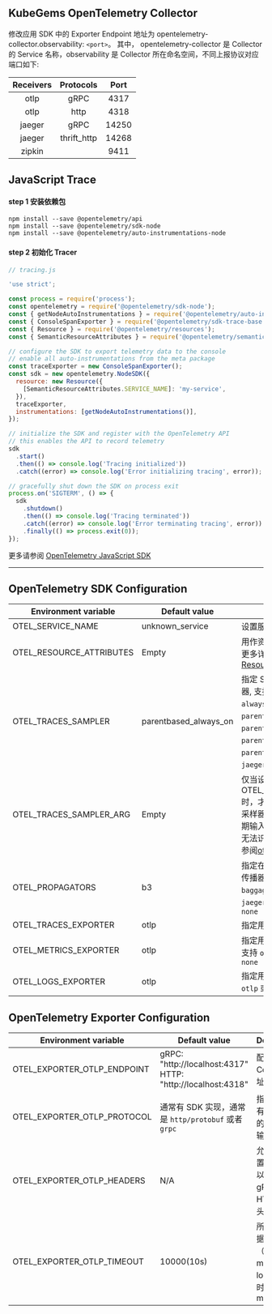 
<Alert message="在使用前请联系集群管理员开启 KubeGems Observability 相关的组件。" />

## KubeGems OpenTelemetry Collector

修改应用 SDK 中的 Exporter Endpoint 地址为 opentelemetry-collector.observability: `<port>`。 其中， opentelemetry-collector 是 Collector 的 Service 名称，observability 是 Collector 所在命名空间，不同上报协议对应端口如下:

| Receivers |  Protocols  | Port  |
| :-------: | :---------: | :---: |
|   otlp    |    gRPC     | 4317  |
|   otlp    |    http     | 4318  |
|  jaeger   |    gRPC     | 14250 |
|  jaeger   | thrift_http | 14268 |
|  zipkin   |             | 9411  |

## JavaScript Trace

#### step 1 安装依赖包

```nodejs
npm install --save @opentelemetry/api
npm install --save @opentelemetry/sdk-node
npm install --save @opentelemetry/auto-instrumentations-node
```

#### step 2 初始化 Tracer

```js
// tracing.js

'use strict';

const process = require('process');
const opentelemetry = require('@opentelemetry/sdk-node');
const { getNodeAutoInstrumentations } = require('@opentelemetry/auto-instrumentations-node');
const { ConsoleSpanExporter } = require('@opentelemetry/sdk-trace-base');
const { Resource } = require('@opentelemetry/resources');
const { SemanticResourceAttributes } = require('@opentelemetry/semantic-conventions');

// configure the SDK to export telemetry data to the console
// enable all auto-instrumentations from the meta package
const traceExporter = new ConsoleSpanExporter();
const sdk = new opentelemetry.NodeSDK({
  resource: new Resource({
    [SemanticResourceAttributes.SERVICE_NAME]: 'my-service',
  }),
  traceExporter,
  instrumentations: [getNodeAutoInstrumentations()],
});

// initialize the SDK and register with the OpenTelemetry API
// this enables the API to record telemetry
sdk
  .start()
  .then(() => console.log('Tracing initialized'))
  .catch((error) => console.log('Error initializing tracing', error));

// gracefully shut down the SDK on process exit
process.on('SIGTERM', () => {
  sdk
    .shutdown()
    .then(() => console.log('Tracing terminated'))
    .catch((error) => console.log('Error terminating tracing', error))
    .finally(() => process.exit(0));
});
```

更多请参阅 [OpenTelemetry JavaScript SDK](https://github.com/open-telemetry/opentelemetry-js)

---

## OpenTelemetry SDK Configuration

| Environment variable | Default value | Description |
| --- | --- | --- |
| OTEL_SERVICE_NAME | unknown_service | 设置服务名 `service.name` |
| OTEL_RESOURCE_ATTRIBUTES | Empty | 用作资源属性的键值对。有关更多详细信息，请参阅 [Resource SDK](https://opentelemetry.io/docs/reference/specification/resource/sdk/#specifying-resource-information-via-an-environment-variable) |
| OTEL_TRACES_SAMPLER | parentbased_always_on | 指定 SDK 用于采样跟踪的采样器, 支持 `always_on`、`always_off`、`traceidratio`、`parentbased_always_on`、`parentbased_always_off`、`parentbased_traceidratio`、`parentbased_jaeger_remote`、`jaeger_remote` 或者 `xray` |
| OTEL_TRACES_SAMPLER_ARG | Empty | 仅当设置 OTEL_TRACES_SAMPLER 时，才会使用指定的值。每个采样器类型都定义了自己的预期输入（如果有的话）。无效或无法识别的输入记录为错误, 请参阅[otel_traces_sampler_arg](https://opentelemetry.io/docs/concepts/sdk-configuration/general-sdk-configuration/#otel_traces_sampler_arg) |
| OTEL_PROPAGATORS | b3 | 指定在逗号分隔列表中使用的传播器, 支持 `tracecontext`、`baggage`、`b3`、`b3multi`、`jaeger`、`xray`、`ottrace` 或者 `none` |
| OTEL_TRACES_EXPORTER | otlp | 指定用于 trace 的 exporter |
| OTEL_METRICS_EXPORTER | otlp | 指定用于 metrics 的 exporter,支持 `otlp`、`prometheus` 或者 `none` |
| OTEL_LOGS_EXPORTER | otlp | 指定用于 log 的 exporter,支持 `otlp` 或者 `none` |

## OpenTelemetry Exporter Configuration

| Environment variable | Default value | Description |
| --- | --- | --- |
| OTEL_EXPORTER_OTLP_ENDPOINT | gRPC: "http://localhost:4317" <br /> HTTP: "http://localhost:4318" | 配置 OTEL Collector 地址 |
| OTEL_EXPORTER_OTLP_PROTOCOL | 通常有 SDK 实现，通常是 `http/protobuf` 或者 `grpc` | 指定用于所有遥测数据的 OTLP 传输协议 |
| OTEL_EXPORTER_OTLP_HEADERS | N/A | 允许您将配置为键值对以添加到的 gRPC 或 HTTP 请求头中 |
| OTEL_EXPORTER_OTLP_TIMEOUT | 10000(10s) | 所有上报数据（traces、metrics、logs）的超时值，单位 ms |
